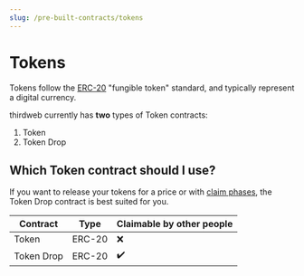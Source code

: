 ---
slug: /pre-built-contracts/tokens
---

# Tokens

Tokens follow the [ERC-20](https://eips.ethereum.org/EIPS/eip-20) "fungible token" standard, and typically represent a digital currency.

thirdweb currently has **two** types of Token contracts:

1. Token
2. Token Drop

## Which Token contract should I use?

If you want to release your tokens for a price or with [claim phases](/pre-built-contracts/nft-drop#setting-claim-phases),
the Token Drop contract is best suited for you.

<div style={{textAlign:'center'}}>

| Contract   | Type   | Claimable by other people |
| ---------- | ------ | ------------------------- |
| Token      | ERC-20 | ❌                        |
| Token Drop | ERC-20 | ✔️                        |

</div>
